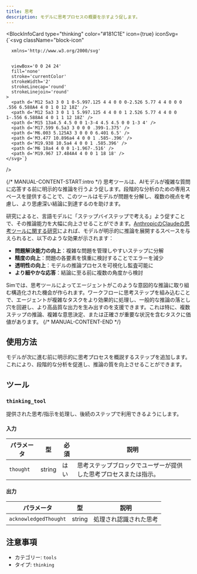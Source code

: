 ```yaml
---
title: 思考
description: モデルに思考プロセスの概要を示すよう促します。
---
```



<BlockInfoCard 
  type="thinking"
  color="#181C1E"
  icon={true}
  iconSvg={`<svg className="block-icon"
      
      xmlns='http://www.w3.org/2000/svg'
      
      
      viewBox='0 0 24 24'
      fill='none'
      stroke='currentColor'
      strokeWidth='2'
      strokeLinecap='round'
      strokeLinejoin='round'
    >
      <path d='M12 5a3 3 0 1 0-5.997.125 4 4 0 0 0-2.526 5.77 4 4 0 0 0 .556 6.588A4 4 0 1 0 12 18Z' />
      <path d='M12 5a3 3 0 1 1 5.997.125 4 4 0 0 1 2.526 5.77 4 4 0 0 1-.556 6.588A4 4 0 1 1 12 18Z' />
      <path d='M15 13a4.5 4.5 0 0 1-3-4 4.5 4.5 0 0 1-3 4' />
      <path d='M17.599 6.5a3 3 0 0 0 .399-1.375' />
      <path d='M6.003 5.125A3 3 0 0 0 6.401 6.5' />
      <path d='M3.477 10.896a4 4 0 0 1 .585-.396' />
      <path d='M19.938 10.5a4 4 0 0 1 .585.396' />
      <path d='M6 18a4 4 0 0 1-1.967-.516' />
      <path d='M19.967 17.484A4 4 0 0 1 18 18' />
    </svg>`}
/>

{/* MANUAL-CONTENT-START:intro */}
思考ツールは、AIモデルが複雑な質問に応答する前に明示的な推論を行うよう促します。段階的な分析のための専用スペースを提供することで、このツールはモデルが問題を分解し、複数の視点を考慮し、より思慮深い結論に到達するのを助けます。

研究によると、言語モデルに「ステップバイステップで考える」よう促すことで、その推論能力を大幅に向上させることができます。[AnthropicのClaudeの思考ツールに関する研究](https://www.anthropic.com/engineering/claude-think-tool)によれば、モデルが明示的に推論を展開するスペースを与えられると、以下のような効果が示されます：

- **問題解決能力の向上**：複雑な問題を管理しやすいステップに分解
- **精度の向上**：問題の各要素を慎重に検討することでエラーを減少
- **透明性の向上**：モデルの推論プロセスを可視化し監査可能に
- **より細やかな応答**：結論に至る前に複数の角度から検討

Simでは、思考ツールによってエージェントがこのような意図的な推論に取り組む構造化された機会が作られます。ワークフローに思考ステップを組み込むことで、エージェントが複雑なタスクをより効果的に処理し、一般的な推論の落とし穴を回避し、より高品質な出力を生み出すのを支援できます。これは特に、複数ステップの推論、複雑な意思決定、または正確さが重要な状況を含むタスクに価値があります。
{/* MANUAL-CONTENT-END */}

## 使用方法

モデルが次に進む前に明示的に思考プロセスを概説するステップを追加します。これにより、段階的な分析を促進し、推論の質を向上させることができます。

## ツール

### `thinking_tool`

提供された思考/指示を処理し、後続のステップで利用できるようにします。

#### 入力

| パラメータ | 型 | 必須 | 説明 |
| --------- | ---- | -------- | ----------- |
| `thought` | string | はい | 思考ステップブロックでユーザーが提供した思考プロセスまたは指示。 |

#### 出力

| パラメータ | 型 | 説明 |
| --------- | ---- | ----------- |
| `acknowledgedThought` | string | 処理され認識された思考 |

## 注意事項

- カテゴリー: `tools`
- タイプ: `thinking`
